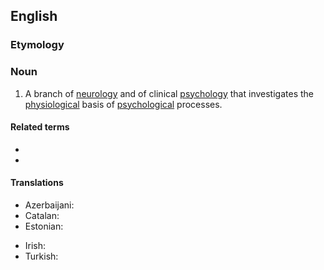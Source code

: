 ==English==
{{wikipedia}}

===Etymology===
{{prefix|neuro|psychology|lang=en}}

===Noun===
{{en-noun|-}}

# A branch of [[neurology]] and of clinical [[psychology]] that investigates the [[physiological]] basis of [[psychological]] processes.

====Related terms====
* {{l|en|neuropsychological}}
* {{l|en|neuropsychologist}}

====Translations====
{{trans-top|branch of neurology}}
* Azerbaijani: {{t|az|neyropsixologiya}}
* Catalan: {{t|ca|neuropsicologia|f}}
* Estonian: {{t+|et|neuropsühholoogia}}
{{trans-mid}}
* Irish: {{t|ga|néarshíceolaíocht|f}}
* Turkish: {{t+|tr|nöropsikoloji}}
{{trans-bottom}}
